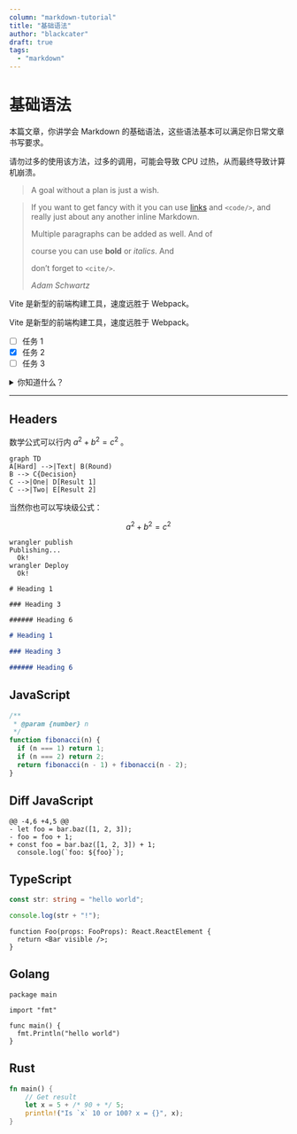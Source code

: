 ```yaml
---
column: "markdown-tutorial"
title: "基础语法"
author: "blackcater"
draft: true
tags:
  - "markdown"
---
```


# 基础语法

本篇文章，你讲学会 Markdown 的基础语法，这些语法基本可以满足你日常文章书写要求。

<Aside color="green" header="说明">

请勿过多的使用该方法，过多的调用，可能会导致 CPU 过热，从而最终导致计算机崩溃。

</Aside>

> A goal without a plan is just a wish.

> If you want to get fancy with it you can use
> [links](https://example.com) and `<code/>`, and
> really just about any another inline Markdown.
>
> Multiple paragraphs can be added as well. And of
>
> course you can use **bold** or _italics_. And
>
> don’t forget to `<cite/>`.
>
> <cite>Adam Schwartz</cite>

<Aside type="yellow" header="⚡️">

Vite 是新型的前端构建工具，速度远胜于 Webpack。

Vite 是新型的前端构建工具，速度远胜于 Webpack。

</Aside>

- [ ] 任务 1
- [x] 任务 2
- [ ] 任务 3

<details>
  <summary>你知道什么？</summary>
<Example>

## Heading

1. A numbered
2. list

- With some
- Sub bullets

</Example>
</details>

---

## Headers

数学公式可以行内 $a^2 + b^2 = c^2$ 。

```mermaid
graph TD
A[Hard] -->|Text| B(Round)
B --> C{Decision}
C -->|One| D[Result 1]
C -->|Two| E[Result 2]
```

当然你也可以写块级公式：

$$
a^2 + b^2 = c^2
$$

```shell{outputLines: 2-3,5}{header: Publiuh with Workers CLI}
wrangler publish
Publishing...
  Ok!
wrangler Deploy
  Ok!
```

```markdown{filename: hello.md}
# Heading 1

### Heading 3

###### Heading 6
```

```markdown
# Heading 1

### Heading 3

###### Heading 6
```

## JavaScript

```js
/**
 * @param {number} n
 */
function fibonacci(n) {
  if (n === 1) return 1;
  if (n === 2) return 2;
  return fibonacci(n - 1) + fibonacci(n - 2);
}
```

## Diff JavaScript

```diff-js
@@ -4,6 +4,5 @@
- let foo = bar.baz([1, 2, 3]);
- foo = foo + 1;
+ const foo = bar.baz([1, 2, 3]) + 1;
  console.log(`foo: ${foo}`);
```

## TypeScript

```ts
const str: string = "hello world";

console.log(str + "!");
```

```tsx{2}
function Foo(props: FooProps): React.ReactElement {
  return <Bar visible />;
}
```

## Golang

```go{numberLines: true}
package main

import "fmt"

func main() {
  fmt.Println("hello world")
}
```

## Rust

```rust
fn main() {
    // Get result
    let x = 5 + /* 90 + */ 5;
    println!("Is `x` 10 or 100? x = {}", x);
}
```

